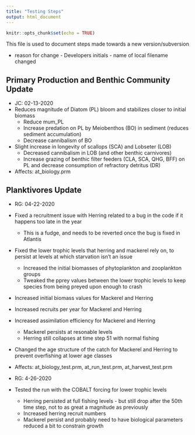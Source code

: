 ```yaml
---
title: "Testing Steps"
output: html_document
---
```


```r
knitr::opts_chunk$set(echo = TRUE)
```

This file is used to document steps made towards a new version/subversion

* reason for change - Developers initials - name of local filename changed

## Primary Production and Benthic Community Update

* JC: 02-13-2020
* Reduces magnitude of Diatom (PL) bloom and stabilizes closer to initial biomass
    + Reduce mum_PL
    + Increase predation on PL by Meiobenthos (BO) in sediment (reduces sediment accumulation)
    + Decrease cannibalism of BO
* Slight increase in longevity of scallops (SCA) and Lobseter (LOB)
    + Decreased cannibalism in LOB (and other benthic carnivores)
    + Increase grazing of benthic filter feeders (CLA, SCA, QHG, BFF) on PL and decrease consumption of refractory detritus (DR)
* Affects: at_biology.prm

## Planktivores Update

* RG: 04-22-2020
* Fixed a recruitment issue with Herring related to a bug in the code if it happens too late in the year
    + This is a fudge, and needs to be reverted once the bug is fixed in Atlantis
* Fixed the lower trophic levels that herring and mackerel rely on, to persist at levels at which starvation isn't an issue
    + Increased the initial biomasses of phytoplankton and zooplankton groups
    + Tweaked the pprey values between the lower trophic levels to keep species from being preyed upon enough to crash
* Increased initial biomass values for Mackerel and Herring
* Increased recruits per year for Mackerel and Herring
* Increased assimilation efficiency for Mackerel and Herring
    + Mackerel persists at resonable levels
    + Herring still collapses at time step 51 with normal fishing
* Changed the age structure of the catch for Mackerel and Herring to prevent overfishing at lower age classes
* Affects: at_biology_test.prm, at_run_test.prm, at_harvest_test.prm

* RG: 4-26-2020
* Tested the run with the COBALT forcing for lower trophic levels
    + Herring persisted at full fishing levels - but still drop after the 50th time step, not to as great a magnitude as previously
    + Increased herring recruit numbers
    + Mackerel persist and probably need to have biological parameters reduced a bit to constrain growth
